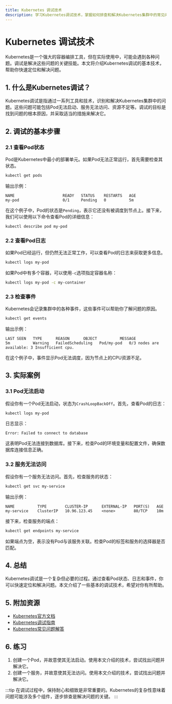 ```yaml
---
title: Kubernetes 调试技术
description: 学习Kubernetes调试技术，掌握如何排查和解决Kubernetes集群中的常见问题。本文适合初学者，包含实际案例和代码示例。
---
```


# Kubernetes 调试技术

Kubernetes是一个强大的容器编排工具，但在实际使用中，可能会遇到各种问题。调试是解决这些问题的关键技能。本文将介绍Kubernetes调试的基本技术，帮助你快速定位和解决问题。

## 1. 什么是Kubernetes调试？

Kubernetes调试是指通过一系列工具和技术，识别和解决Kubernetes集群中的问题。这些问题可能包括Pod无法启动、服务无法访问、资源不足等。调试的目标是找到问题的根本原因，并采取适当的措施来解决它。

## 2. 调试的基本步骤

### 2.1 查看Pod状态

Pod是Kubernetes中最小的部署单元。如果Pod无法正常运行，首先需要检查其状态。

```bash
kubectl get pods
```

输出示例：

```
NAME                     READY   STATUS    RESTARTS   AGE
my-pod                   0/1     Pending   0          5m
```

在这个例子中，Pod的状态是`Pending`，表示它还没有被调度到节点上。接下来，我们可以使用以下命令查看Pod的详细信息：

```bash
kubectl describe pod my-pod
```

### 2.2 查看Pod日志

如果Pod已经运行，但仍然无法正常工作，可以查看Pod的日志来获取更多信息。

```bash
kubectl logs my-pod
```

如果Pod中有多个容器，可以使用`-c`选项指定容器名称：

```bash
kubectl logs my-pod -c my-container
```

### 2.3 检查事件

Kubernetes会记录集群中的各种事件，这些事件可以帮助你了解问题的原因。

```bash
kubectl get events
```

输出示例：

```
LAST SEEN   TYPE      REASON      OBJECT          MESSAGE
5m          Warning   FailedScheduling   Pod/my-pod   0/3 nodes are available: 3 Insufficient cpu.
```

在这个例子中，事件显示Pod无法调度，因为节点上的CPU资源不足。

## 3. 实际案例

### 3.1 Pod无法启动

假设你有一个Pod无法启动，状态为`CrashLoopBackOff`。首先，查看Pod的日志：

```bash
kubectl logs my-pod
```

日志显示：

```
Error: Failed to connect to database
```

这表明Pod无法连接到数据库。接下来，检查Pod的环境变量和配置文件，确保数据库连接信息正确。

### 3.2 服务无法访问

假设你有一个服务无法访问。首先，检查服务的状态：

```bash
kubectl get svc my-service
```

输出示例：

```
NAME          TYPE        CLUSTER-IP      EXTERNAL-IP   PORT(S)   AGE
my-service    ClusterIP   10.96.123.45    <none>        80/TCP    10m
```

接下来，检查服务的端点：

```bash
kubectl get endpoints my-service
```

如果端点为空，表示没有Pod与该服务关联。检查Pod的标签和服务的选择器是否匹配。

## 4. 总结

Kubernetes调试是一个复杂但必要的过程。通过查看Pod状态、日志和事件，你可以快速定位和解决问题。本文介绍了一些基本的调试技术，希望对你有所帮助。

## 5. 附加资源

- [Kubernetes官方文档](https://kubernetes.io/docs/home/)
- [Kubernetes调试指南](https://kubernetes.io/docs/tasks/debug-application-cluster/debug-application/)
- [Kubernetes常见问题解答](https://kubernetes.io/docs/tasks/debug-application-cluster/troubleshooting/)

## 6. 练习

1. 创建一个Pod，并故意使其无法启动。使用本文介绍的技术，尝试找出问题并解决它。
2. 创建一个服务，并故意使其无法访问。使用本文介绍的技术，尝试找出问题并解决它。

:::tip
在调试过程中，保持耐心和细致是非常重要的。Kubernetes的复杂性意味着问题可能涉及多个组件，逐步排查是解决问题的关键。
:::